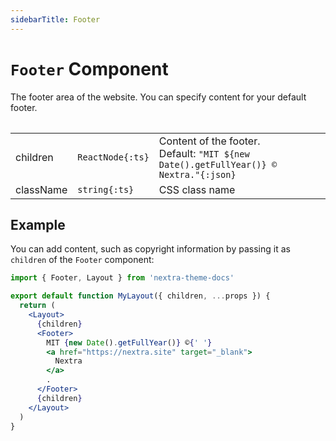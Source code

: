 ```yaml
---
sidebarTitle: Footer
---
```



# `Footer` Component

The footer area of the website. You can specify content for your default footer.

<Table>

|           |                  |                                                                                           |
| --------- | ---------------- | ----------------------------------------------------------------------------------------- |
| children  | `ReactNode{:ts}` | Content of the footer.<br/>Default: `"MIT ${new Date().getFullYear()} © Nextra."{:json}` |
| className | `string{:ts}`    | CSS class name                                                                            |

</Table>

## Example

You can add content, such as copyright information by passing it as `children`
of the `Footer` component:

```jsx filename="app/layout.jsx"
import { Footer, Layout } from 'nextra-theme-docs'

export default function MyLayout({ children, ...props }) {
  return (
    <Layout>
      {children}
      <Footer>
        MIT {new Date().getFullYear()} ©{' '}
        <a href="https://nextra.site" target="_blank">
          Nextra
        </a>
        .
      </Footer>
      {children}
    </Layout>
  )
}
```

<ToggleVisibilitySection element="`<Footer>`" property="footer" />
